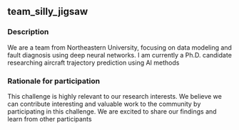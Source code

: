 ## team_silly_jigsaw

### Description
We are a team from Northeastern University, focusing on data modeling and fault diagnosis using deep neural networks. I am currently a Ph.D. candidate researching aircraft trajectory prediction using AI methods

### Rationale for participation
This challenge is highly relevant to our research interests. We believe we can contribute interesting and valuable work to the community by participating in this challenge. We are excited to share our findings and learn from other participants

